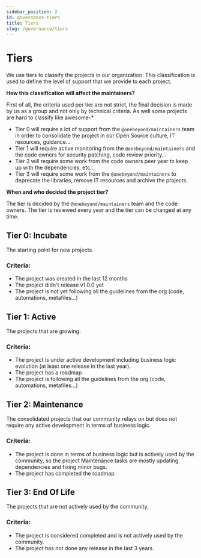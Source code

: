 ```yaml
---
sidebar_position: 2
id: governance-tiers
title: Tiers
slug: /governance/tiers
---
```



# Tiers

We use tiers to classify the projects in our organization. This classification is used to define the level of support that we provide to each project.

**How this classification will affect the maintainers?**

First of all, the criteria used per tier are not strict, the final decision is made by us as a group and not only by technical criteria. As well some projects are hard to classify like awesome-*

- Tier 0 will require a lot of support from the `@onebeyond/maintainers` team in order to consolidate the project in our Open Source culture, IT resources, guidance...
- Tier 1 will require active monitoring from the `@onebeyond/maintainers` and the code owners for security patching, code review priority...
- Tier 2 will require some work from the code owners peer year to keep up with the dependencies, etc...
- Tier 3 will require some work from the `@onebeyond/maintainers` to deprecate the libraries, remove IT resources and archive the projects.

**When and who decided the project tier?**

The tier is decided by the `@onebeyond/maintainers` team and the code owners. The tier is reviewed every year and the tier can be changed at any time.




## Tier 0: Incubate

The starting point for new projects.

### Criteria:

- The project was created in the last 12 months
- The project didn't release v1.0.0 yet
- The project is not yet following all the guidelines from the org (code, automations, metafiles...)


## Tier 1: Active

The projects that are growing.

### Criteria:

- The project is under active development including business logic evolution (at least one release in the last year).
- The project has a roadmap
- The project is following all the guidelines from the org (code, automations, metafiles...)

## Tier 2: Maintenance

The consolidated projects that our community relays on but does not require any active development in terms of business logic.

### Criteria:

- The project is done in terms of business logic but is actively used by the community, so the project Maintenance tasks are mostly updating dependencies and fixing minor bugs.
- The project has completed the roadmap


## Tier 3: End Of Life

The projects that are not actively used by the community.

### Criteria:

- The project is considered completed and is not actively used by the community.
- The project has not done any release in the last 3 years.








